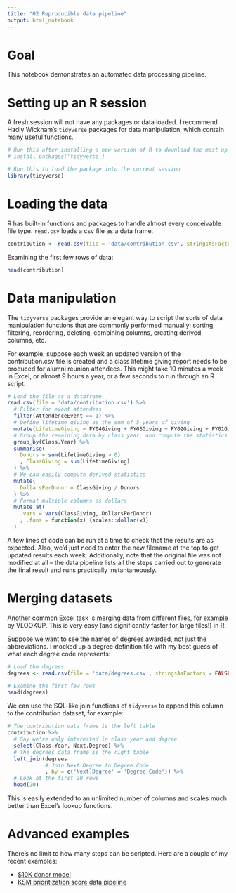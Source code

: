 ```yaml
---
title: "02 Reproducible data pipeline"
output: html_notebook
---
```


# Goal

This notebook demonstrates an automated data processing pipeline.

# Setting up an R session

A fresh session will not have any packages or data loaded. I recommend Hadly Wickham's `tidyverse` packages for data manipulation, which contain many useful functions.

```r
# Run this after installing a new version of R to download the most up-to-date version of the package
# install.packages('tidyverse')

# Run this to load the package into the current session
library(tidyverse)
```

# Loading the data

R has built-in functions and packages to handle almost every conceivable file type. `read.csv` loads a csv file as a data frame.

```r
contribution <- read.csv(file = 'data/contribution.csv', stringsAsFactors = FALSE)
```

Examining the first few rows of data:

```r
head(contribution)
```

# Data manipulation

The `tidyverse` packages provide an elegant way to script the sorts of data manipulation functions that are commonly performed manually: sorting, filtering, reordering, deleting, combining columns, creating derived columns, etc.

For example, suppose each week an updated version of the contribution.csv file is created and a class lifetime giving report needs to be produced for alumni reunion attendees. This might take 10 minutes a week in Excel, or almost 9 hours a year, or a few seconds to run through an R script.

```r
# Load the file as a dataframe
read.csv(file = 'data/contribution.csv') %>%
  # Filter for event attendees
  filter(AttendenceEvent == 1) %>%
  # Define lifetime giving as the sum of 5 years of giving
  mutate(LifetimeGiving = FY04Giving + FY03Giving + FY02Giving + FY01Giving + FY00Giving) %>%
  # Group the remaining data by class year, and compute the statistics of interest within each year
  group_by(Class.Year) %>%
  summarise(
    Donors = sum(LifetimeGiving > 0)
    , ClassGiving = sum(LifetimeGiving)
  ) %>%
  # We can easily compute derived statistics
  mutate(
    DollarsPerDonor = ClassGiving / Donors
  ) %>%
  # Format multiple columns as dollars
  mutate_at(
    .vars = vars(ClassGiving, DollarsPerDonor)
    , .funs = function(x) {scales::dollar(x)}
  )
```

A few lines of code can be run at a time to check that the results are as expected. Also, we'd just need to enter the new filename at the top to get updated results each week. Additionally, note that the original file was not modified at all -- the data pipeline lists all the steps carried out to generate the final result and runs practically instantaneously.

# Merging datasets

Another common Excel task is merging data from different files, for example by VLOOKUP. This is very easy (and significantly faster for large files!) in R.

Suppose we want to see the names of degrees awarded, not just the abbreviations. I mocked up a degree definition file with my best guess of what each degree code represents:

```r
# Load the degrees
degrees <- read.csv(file = 'data/degrees.csv', stringsAsFactors = FALSE)

# Examine the first few rows
head(degrees)
```

We can use the SQL-like join functions of `tidyverse` to append this column to the contribution dataset, for example:

```r
# The contribution data frame is the left table
contribution %>%
  # Say we're only interested in class year and degree
  select(Class.Year, Next.Degree) %>%
  # The degrees data frame is the right table
  left_join(degrees
            # Join Next.Degree to Degree.Code
            , by = c('Next.Degree' = 'Degree.Code')) %>%
  # Look at the first 20 rows
  head(20)
```

This is easily extended to an unlimited number of columns and scales much better than Excel's lookup functions.

# Advanced examples

There's no limit to how many steps can be scripted. Here are a couple of my recent examples:

  * [$10K donor model](https://github.com/phively/ksm-models/blob/master/af-10k-fy17/scripts/parse_data.R)
  * [KSM prioritization score data pipeline](https://github.com/phively/ksm-models/blob/master/pg-cultivation-score-fy18/code/generate-pit-data.R)